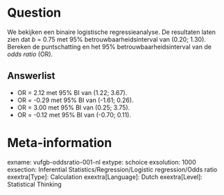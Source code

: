 Question
========
We bekijken een binaire logistische regressieanalyse. De resultaten laten zien dat *b* = 0.75 met 95% betrouwbaarheidsinterval van (0.20; 1.30). Bereken de puntschatting en het 95% betrouwbaarheidsinterval van de *odds ratio* (OR).

Answerlist
----------
* OR = 2.12 met 95% BI van (1.22; 3.67).
* OR = -0.29 met 95% BI van (-1.61; 0.26).
* OR = 3.00 met 95% BI van (0.25; 3.75).
* OR = -0.12 met 95% BI van (-0.70; 0.11).

Meta-information
================
exname: vufgb-oddsratio-001-nl
extype: schoice
exsolution: 1000
exsection: Inferential Statistics/Regression/Logistic regression/Odds ratio
exextra[Type]: Calculation
exextra[Language]: Dutch
exextra[Level]: Statistical Thinking
